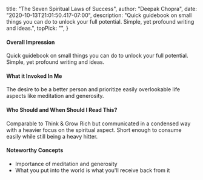 
  title: "The Seven Spiritual Laws of Success",
  author: "Deepak Chopra",
  date: "2020-10-13T21:01:50.417-07:00",
  description: "Quick guidebook on small things you can do to unlock your full potential. Simple, yet profound writing and ideas.",
  topPick: "",
}


#### Overall Impression


Quick guidebook on small things you can do to unlock your full potential. Simple, yet profound writing and ideas.

#### What it Invoked In Me

The desire to be a better person and prioritize easily overlookable life aspects like meditation and generosity.



#### Who Should and When Should I Read This?

Comparable to Think & Grow Rich but communicated in a condensed way with a heavier focus on the spiritual aspect. Short enough to consume easily while still being a heavy hitter.

#### Noteworthy Concepts

- Importance of meditation and generosity
- What you put into the world is what you'll receive back from it
